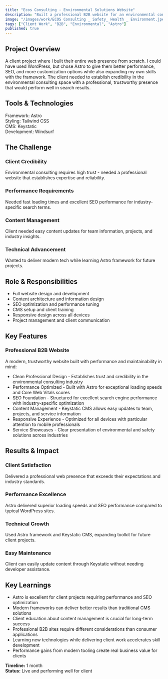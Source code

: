 ```yaml
---
title: "Ecos Consulting - Environmental Solutions Website"
description: "Built a professional B2B website for an environmental consulting firm using Astro for better performance and SEO than traditional WordPress solutions."
image: "/images/work/ECOS Consulting _ Safety_ Health _ Environment.jpeg"
tags: ["Client Work", "B2B", "Environmental", "Astro"]
published: true
---
```


<div class="prose prose-lg max-w-none">

## Project Overview
A client project where I built their entire web presence from scratch. I could have used WordPress, but chose Astro to give them better performance, SEO, and more customization options while also expanding my own skills with the framework. The client needed to establish credibility in the environmental consulting space with a professional, trustworthy presence that would perform well in search results.

## Tools & Technologies
<div class="flex flex-wrap gap-4 my-6">
  <div class="inline-flex items-center px-3 py-1 rounded-full bg-accent/10 text-sm">
    <span class="font-medium">Framework:</span>
    <span class="ml-2">Astro</span>
  </div>
  <div class="inline-flex items-center px-3 py-1 rounded-full bg-accent/10 text-sm">
    <span class="font-medium">Styling:</span>
    <span class="ml-2">Tailwind CSS</span>
  </div>
  <div class="inline-flex items-center px-3 py-1 rounded-full bg-accent/10 text-sm">
    <span class="font-medium">CMS:</span>
    <span class="ml-2">Keystatic</span>
  </div>
  <div class="inline-flex items-center px-3 py-1 rounded-full bg-accent/10 text-sm">
    <span class="font-medium">Development:</span>
    <span class="ml-2">Windsurf</span>
  </div>
</div>

## The Challenge

<div class="grid grid-cols-1 sm:grid-cols-2 gap-6 my-8">
  <div class="relative overflow-hidden rounded-xl bg-card p-6 border border-primary/40">
    <div class="absolute inset-0 bg-gradient-to-r from-primary/10 via-primary/5 to-transparent"></div>
    <h3 class="text-lg font-semibold mb-3 relative z-10">Client Credibility</h3>
    <p class="relative z-10">Environmental consulting requires high trust - needed a professional website that establishes expertise and reliability.</p>
  </div>
  <div class="relative overflow-hidden rounded-xl bg-card p-6 border border-primary/40">
    <div class="absolute inset-0 bg-gradient-to-r from-primary/10 via-primary/5 to-transparent"></div>
    <h3 class="text-lg font-semibold mb-3 relative z-10">Performance Requirements</h3>
    <p class="relative z-10">Needed fast loading times and excellent SEO performance for industry-specific search terms.</p>
  </div>
  <div class="relative overflow-hidden rounded-xl bg-card p-6 border border-primary/40">
    <div class="absolute inset-0 bg-gradient-to-r from-primary/10 via-primary/5 to-transparent"></div>
    <h3 class="text-lg font-semibold mb-3 relative z-10">Content Management</h3>
    <p class="relative z-10">Client needed easy content updates for team information, projects, and industry insights.</p>
  </div>
  <div class="relative overflow-hidden rounded-xl bg-card p-6 border border-primary/40">
    <div class="absolute inset-0 bg-gradient-to-r from-primary/10 via-primary/5 to-transparent"></div>
    <h3 class="text-lg font-semibold mb-3 relative z-10">Technical Advancement</h3>
    <p class="relative z-10">Wanted to deliver modern tech while learning Astro framework for future projects.</p>
  </div>
</div>

## Role & Responsibilities
<ul class="list-none space-y-3 [&>li]:before:content-['•'] [&>li]:before:text-purple-600 [&>li]:before:mr-2 [&>li]:flex">
  <li>Full website design and development</li>
  <li>Content architecture and information design</li>
  <li>SEO optimization and performance tuning</li>
  <li>CMS setup and client training</li>
  <li>Responsive design across all devices</li>
  <li>Project management and client communication</li>
</ul>

## Key Features

### Professional B2B Website
A modern, trustworthy website built with performance and maintainability in mind:

<ul class="list-none space-y-3 [&>li]:before:content-['•'] [&>li]:before:text-purple-600 [&>li]:before:mr-2 [&>li]:flex">
  <li>Clean Professional Design - Establishes trust and credibility in the environmental consulting industry</li>
  <li>Performance Optimized - Built with Astro for exceptional loading speeds and Core Web Vitals scores</li>
  <li>SEO Foundation - Structured for excellent search engine performance with industry-specific optimization</li>
  <li>Content Management - Keystatic CMS allows easy updates to team, projects, and service information</li>
  <li>Responsive Experience - Optimized for all devices with particular attention to mobile professionals</li>
  <li>Service Showcases - Clear presentation of environmental and safety solutions across industries</li>
</ul>

## Results & Impact

<div class="grid grid-cols-1 sm:grid-cols-2 gap-6 my-8">
  <div class="relative overflow-hidden rounded-xl bg-card p-6 border border-primary/40">
    <div class="absolute inset-0 bg-gradient-to-r from-primary/10 via-primary/5 to-transparent"></div>
    <h3 class="text-lg font-semibold mb-3 relative z-10">Client Satisfaction</h3>
    <p class="relative z-10">Delivered a professional web presence that exceeds their expectations and industry standards.</p>
  </div>
  <div class="relative overflow-hidden rounded-xl bg-card p-6 border border-primary/40">
    <div class="absolute inset-0 bg-gradient-to-r from-primary/10 via-primary/5 to-transparent"></div>
    <h3 class="text-lg font-semibold mb-3 relative z-10">Performance Excellence</h3>
    <p class="relative z-10">Astro delivered superior loading speeds and SEO performance compared to typical WordPress sites.</p>
  </div>
  <div class="relative overflow-hidden rounded-xl bg-card p-6 border border-primary/40">
    <div class="absolute inset-0 bg-gradient-to-r from-primary/10 via-primary/5 to-transparent"></div>
    <h3 class="text-lg font-semibold mb-3 relative z-10">Technical Growth</h3>
    <p class="relative z-10">Used Astro framework and Keystatic CMS, expanding toolkit for future client projects.</p>
  </div>
  <div class="relative overflow-hidden rounded-xl bg-card p-6 border border-primary/40">
    <div class="absolute inset-0 bg-gradient-to-r from-primary/10 via-primary/5 to-transparent"></div>
    <h3 class="text-lg font-semibold mb-3 relative z-10">Easy Maintenance</h3>
    <p class="relative z-10">Client can easily update content through Keystatic without needing developer assistance.</p>
  </div>
</div>

<ClickableImage 
  src="/images/work/ecos-consulting-website-1.png"
  alt="Ecos Consulting Website Services"
  caption="Services page view"
/>


## Key Learnings
<ul class="list-none space-y-3 [&>li]:before:content-['•'] [&>li]:before:text-purple-600 [&>li]:before:mr-2 [&>li]:flex">
  <li>Astro is excellent for client projects requiring performance and SEO optimization</li>
  <li>Modern frameworks can deliver better results than traditional CMS solutions</li>
  <li>Client education about content management is crucial for long-term success</li>
  <li>Professional B2B sites require different considerations than consumer applications</li>
  <li>Learning new technologies while delivering client work accelerates skill development</li>
  <li>Performance gains from modern tooling create real business value for clients</li>
</ul>

**Timeline:** 1 month  
**Status:** Live and performing well for client

<div class="not-prose mt-8">
  <ContactButton href="https://www.ecos-consulting.co.za/" text="Visit Ecos Consulting" external={true} />
</div>

</div>